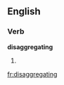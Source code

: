 
==English==

===Verb===
'''disaggregating'''

# {{present participle of|[[disaggregate]]}}

[[fr:disaggregating]]